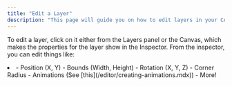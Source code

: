 ```yaml
---
title: "Edit a Layer"
description: "This page will guide you on how to edit layers in your CAPlayground wallpaper."
---
```


To edit a layer, click on it either from the Layers panel or the Canvas, which makes the properties for the layer show in the Inspector. From the inspector, you can edit things like:

<li>
- Position (X, Y)
- Bounds (Width, Height)
- Rotation (X, Y, Z)
- Corner Radius
- Animations (See [this](/editor/creating-animations.mdx))
- More!

</li>